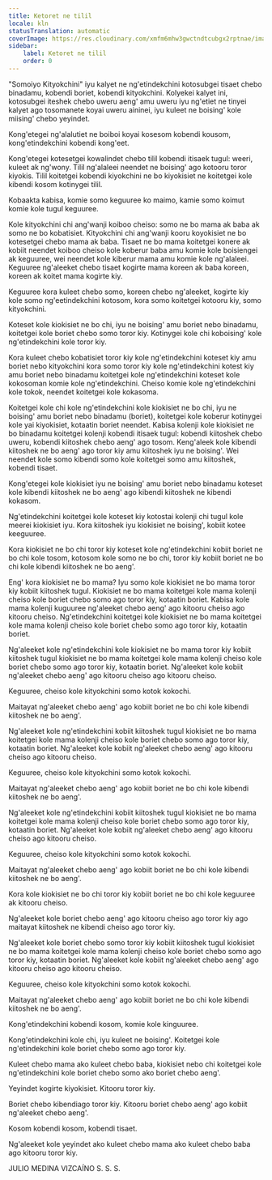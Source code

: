 ```yaml
---
title: Ketoret ne tilil
locale: kln
statusTranslation: automatic
coverImage: https://res.cloudinary.com/xmfm6mhw3gwctndtcubgx2rptnae/image/upload/v1740337243/small_cover_educacion_fundamental_a051170f1c.webp
sidebar:
    label: Ketoret ne tilil
    order: 0
---
```

"Somoiyo Kityokchini" iyu kalyet ne ng'etindekchini kotosubgei tisaet chebo binadamu, kobendi boriet, kobendi kityokchini. Kolyekei kalyet ini, kotosubgei iteshek chebo uweru aeng' amu uweru iyu ng'etiet ne tinyei kalyet ago tosomanete koyai uweru aininei, iyu kuleet ne boising' kole miising' chebo yeyindet.

Kong'etegei ng'alalutiet ne boiboi koyai kosesom kobendi kousom, kong'etindekchini kobendi kong'eet.

Kong'etegei kotesetgei kowalindet chebo tilil kobendi itisaek tugul: weeri, kuleet ak ng'wony. Tilil ng'alaleei neendet ne boising' ago kotooru toror kiyokis. Tilil koitetgei kobendi kiyokchini ne bo kiyokisiet ne koitetgei kole kibendi kosom kotinygei tilil.

Kobaakta kabisa, komie somo keguuree ko maimo, kamie somo koimut komie kole tugul keguuree.

Kole kityokchini chi ang'wanji koiboo cheiso: somo ne bo mama ak baba ak somo ne bo kobatisiet. Kityokchini chi ang'wanji kooru koyokisiet ne bo kotesetgei chebo mama ak baba. Tisaet ne bo mama koitetgei konere ak kobiit neendet koiboo cheiso kole koberur baba amu komie kole boisiengei ak keguuree, wei neendet kole kiberur mama amu komie kole ng'alaleei. Keguuree ng'aleeket chebo tisaet kogirte mama koreen ak baba koreen, koreen ak koitet mama kogirte kiy.

Keguuree kora kuleet chebo somo, koreen chebo ng'aleeket, kogirte kiy kole somo ng'eetindekchini kotosom, kora somo koitetgei kotooru kiy, somo kityokchini.

Koteset kole kiokisiet ne bo chi, iyu ne boising' amu boriet nebo binadamu, koitetgei kole boriet chebo somo toror kiy. Kotinygei kole chi koboising' kole ng'etindekchini kole toror kiy.

Kora kuleet chebo kobatisiet toror kiy kole ng'etindekchini koteset kiy amu boriet nebo kityokchini kora somo toror kiy kole ng'etindekchini kotest kiy amu boriet nebo binadamu koitetgei kole ng'etindekchini koteset kole kokosoman komie kole ng'etindekchini. Cheiso komie kole ng'etindekchini kole tokok, neendet koitetgei kole kokasoma.

Koitetgei kole chi kole ng'etindekchini kole kiokisiet ne bo chi, iyu ne boising' amu boriet nebo binadamu (boriet), koitetgei kole koberur kotinygei kole yai kiyokisiet, kotaatin boriet neendet. Kabisa kolenji kole kiokisiet ne bo binadamu koitetgei kolenji kobendi itisaek tugul: kobendi kiitoshek chebo uweru, kobendi kiitoshek chebo aeng' ago tosom. Keng'aleek kole kibendi kiitoshek ne bo aeng' ago toror kiy amu kiitoshek iyu ne boising'. Wei neendet kole somo kibendi somo kole koitetgei somo amu kiitoshek, kobendi tisaet.

Kong'etegei kole kiokisiet iyu ne boising' amu boriet nebo binadamu koteset kole kibendi kiitoshek ne bo aeng' ago kibendi kiitoshek ne kibendi kokasom.

Ng'etindekchini koitetgei kole koteset kiy kotostai kolenji chi tugul kole meerei kiokisiet iyu. Kora kiitoshek iyu kiokisiet ne boising', kobiit kotee keeguuree.

Kora kiokisiet ne bo chi toror kiy koteset kole ng'etindekchini kobiit boriet ne bo chi kole tosom, kotosom kole somo ne bo chi, toror kiy kobiit boriet ne bo chi kole kibendi kiitoshek ne bo aeng'.

Eng' kora kiokisiet ne bo mama? Iyu somo kole kiokisiet ne bo mama toror kiy kobiit kiitoshek tugul. Kiokisiet ne bo mama koitetgei kole mama kolenji cheiso kole boriet chebo somo ago toror kiy, kotaatin boriet. Kabisa kole mama kolenji kuguuree ng'aleeket chebo aeng' ago kitooru cheiso ago kitooru cheiso. Ng'etindekchini koitetgei kole kiokisiet ne bo mama koitetgei kole mama kolenji cheiso kole boriet chebo somo ago toror kiy, kotaatin boriet.

Ng'aleeket kole ng'etindekchini kole kiokisiet ne bo mama toror kiy kobiit kiitoshek tugul kiokisiet ne bo mama koitetgei kole mama kolenji cheiso kole boriet chebo somo ago toror kiy, kotaatin boriet. Ng'aleeket kole kobiit ng'aleeket chebo aeng' ago kitooru cheiso ago kitooru cheiso.

Keguuree, cheiso kole kityokchini somo kotok kokochi.

Maitayat ng'aleeket chebo aeng' ago kobiit boriet ne bo chi kole kibendi kiitoshek ne bo aeng'.

Ng'aleeket kole ng'etindekchini kobiit kiitoshek tugul kiokisiet ne bo mama koitetgei kole mama kolenji cheiso kole boriet chebo somo ago toror kiy, kotaatin boriet. Ng'aleeket kole kobiit ng'aleeket chebo aeng' ago kitooru cheiso ago kitooru cheiso.

Keguuree, cheiso kole kityokchini somo kotok kokochi.

Maitayat ng'aleeket chebo aeng' ago kobiit boriet ne bo chi kole kibendi kiitoshek ne bo aeng'.

Ng'aleeket kole ng'etindekchini kobiit kiitoshek tugul kiokisiet ne bo mama koitetgei kole mama kolenji cheiso kole boriet chebo somo ago toror kiy, kotaatin boriet. Ng'aleeket kole kobiit ng'aleeket chebo aeng' ago kitooru cheiso ago kitooru cheiso.

Keguuree, cheiso kole kityokchini somo kotok kokochi.

Maitayat ng'aleeket chebo aeng' ago kobiit boriet ne bo chi kole kibendi kiitoshek ne bo aeng'.

Kora kole kiokisiet ne bo chi toror kiy kobiit boriet ne bo chi kole keguuree ak kitooru cheiso.

Ng'aleeket kole boriet chebo aeng' ago kitooru cheiso ago toror kiy ago maitayat kiitoshek ne kibendi cheiso ago toror kiy.

Ng'aleeket kole boriet chebo somo toror kiy kobiit kiitoshek tugul kiokisiet ne bo mama koitetgei kole mama kolenji cheiso kole boriet chebo somo ago toror kiy, kotaatin boriet. Ng'aleeket kole kobiit ng'aleeket chebo aeng' ago kitooru cheiso ago kitooru cheiso.

Keguuree, cheiso kole kityokchini somo kotok kokochi.

Maitayat ng'aleeket chebo aeng' ago kobiit boriet ne bo chi kole kibendi kiitoshek ne bo aeng'.

Kong'etindekchini kobendi kosom, komie kole kinguuree.

Kong'etindekchini kole chi, iyu kuleet ne boising'. Koitetgei kole ng'etindekchini kole boriet chebo somo ago toror kiy.

Kuleet chebo mama ako kuleet chebo baba, kiokisiet nebo chi koitetgei kole ng'etindekchini kole boriet chebo somo ako boriet chebo aeng'.

Yeyindet kogirte kiyokisiet. Kitooru toror kiy.

Boriet chebo kibendiago toror kiy. Kitooru boriet chebo aeng' ago kobiit ng'aleeket chebo aeng'.

Kosom kobendi kosom, kobendi tisaet.

Ng'aleeket kole yeyindet ako kuleet chebo mama ako kuleet chebo baba ago kitooru toror kiy.

JULIO MEDINA VIZCAÍNO
S. S. S.

